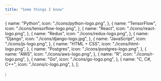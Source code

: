 ```yaml
---
title: "Some things I know"
---
```


  {
    name: "Python",
    icon: "./icons/python-logo.png",
  },
  {
    name: "TensorFlow",
    icon: "./icons/tensorflow-logo.png",
  },
  {
    name: "React",
    icon: "./icons/react-logo.png",
  },
  {
    name: "Redux",
    icon: "./icons/redux-logo.png",
  },
  {
    name: "Django",
    icon: "./icons/django-logo.jpg",
  },
  {
    name: "JavaScript",
    icon: "./icons/js-logo.png",
  },
  {
    name: "HTML + CSS",
    icon: "./icons/html-logo.png",
  },
  {
    name: "Postgres",
    icon: "./icons/postgres-logo.png",
  },
  {
    name: "AWS",
    icon: "./icons/aws-logo.png",
  },
  {
    name: "R",
    icon: "./icons/r-logo.png",
  },
  {
    name: "Go",
    icon: "./icons/go-logo.png",
  },
  {
    name: "C, C#, C++",
    icon: "./icons/c-logo.png",
  },
];

;
